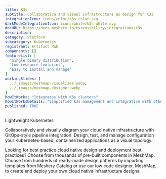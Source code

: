 ```yaml
---
title: K3s
subtitle: Collaborative and visual infrastructure as design for K3s
integrationIcon: icons/color/k3s-color.svg
darkModeIntegrationIcon: icons/white/k3s-white.svg
docURL: https://docs.meshery.io/extensibility/integrations/k3s
description: 
category: Platform
subcategory: Kubernetes
registrant: Artifact Hub
components: []
featureList: [
  "Single binary distribution",
  "Low resource footprint",
  "Easy to install and manage"
]
workingSlides: [
  ../_images/meshmap-visualizer.webp,
  ../_images/meshmap-designer.webp
]
howItWorks: "Integrates with K3s clusters"
howItWorksDetails: "Simplified K3s management and integration with other Kubernetes tools"
published: TRUE
---
```

<p>
Lightweight Kubernetes
</p>
<p>
    Collaboratively and visually diagram your cloud native infrastructure with GitOps-style pipeline integration. Design, test, and manage configuration your Kubernetes-based, containerized applications as a visual topology.
</p>
<p>
    Looking for best practice cloud native design and deployment best practices? Choose from thousands of pre-built components in MeshMap. Choose from hundreds of ready-made design patterns by importing templates from Meshery Catalog or use our low code designer, MeshMap, to create and deploy your own cloud native infrastructure designs.
</p>
